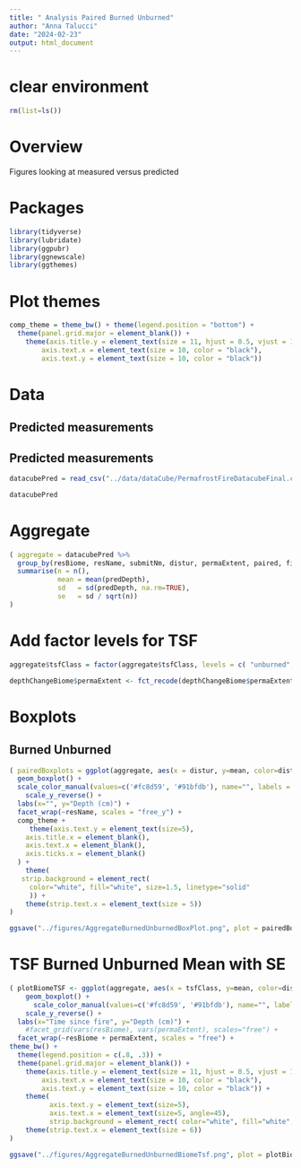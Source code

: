 ```yaml
---
title: " Analysis Paired Burned Unburned"
author: "Anna Talucci"
date: "2024-02-23"
output: html_document
---
```


# clear environment
```r
rm(list=ls())
```

# Overview
Figures looking at measured versus predicted


# Packages

```r
library(tidyverse)
library(lubridate)
library(ggpubr)
library(ggnewscale)
library(ggthemes)
```

# Plot themes
```r
comp_theme = theme_bw() + theme(legend.position = "bottom") +  
  theme(panel.grid.major = element_blank()) +
    theme(axis.title.y = element_text(size = 11, hjust = 0.5, vjust = 1.1),
        axis.text.x = element_text(size = 10, color = "black"),
        axis.text.y = element_text(size = 10, color = "black"))
```

# Data

## Predicted measurements

## Predicted measurements

```r
datacubePred = read_csv("../data/dataCube/PermafrostFireDatacubeFinal.csv")
```

```r
datacubePred
```

# Aggregate

```r
( aggregate = datacubePred %>% 
  group_by(resBiome, resName, submitNm, distur, permaExtent, paired, fireYr, tsf, tsfClass) %>%
  summarise(n = n(),
            mean = mean(predDepth),
            sd   = sd(predDepth, na.rm=TRUE),
            se   = sd / sqrt(n))
)
```
# Add factor levels for TSF


```r
aggregate$tsfClass = factor(aggregate$tsfClass, levels = c( "unburned", "0-3", "4-10", "11-20", "21-40", ">40"))
```






```r
depthChangeBiome$permaExtent <- fct_recode(depthChangeBiome$permaExtent, "Continuous"= "C", "Discontinuous"="D", "Sporadic"="S")
```








#  Boxplots

## Burned Unburned
```r
( pairedBoxplots = ggplot(aggregate, aes(x = distur, y=mean, color=distur)) +
  geom_boxplot() +
  scale_color_manual(values=c('#fc8d59', '#91bfdb'), name="", labels = c('Burned', 'Unburned')) +
    scale_y_reverse() +
  labs(x="", y="Depth (cm)") +
  facet_wrap(~resName, scales = "free_y") +
  comp_theme +
     theme(axis.text.y = element_text(size=5),
    axis.title.x = element_blank(),
    axis.text.x = element_blank(),
    axis.ticks.x = element_blank()
  ) +
    theme(
   strip.background = element_rect(
     color="white", fill="white", size=1.5, linetype="solid"
     )) +
    theme(strip.text.x = element_text(size = 5))
)
```

```r
ggsave("../figures/AggregateBurnedUnburnedBoxPlot.png", plot = pairedBoxplots, width = 6, height =5, units = c("in"), dpi=600, bg = "white" )
```




# TSF Burned Unburned Mean with SE

```r
( plotBiomeTSF <- ggplot(aggregate, aes(x = tsfClass, y=mean, color=distur)) +
    geom_boxplot() +
      scale_color_manual(values=c('#fc8d59', '#91bfdb'), name="", labels = c('Burned', 'Unburned')) +
    scale_y_reverse() +
  labs(x="Time since fire", y="Depth (cm)") +
    #facet_grid(vars(resBiome), vars(permaExtent), scales="free") +
  facet_wrap(~resBiome + permaExtent, scales = "free") +
theme_bw() + 
  theme(legend.position = c(.8, .3)) +  
  theme(panel.grid.major = element_blank()) +
    theme(axis.title.y = element_text(size = 11, hjust = 0.5, vjust = 1.1),
        axis.text.x = element_text(size = 10, color = "black"),
        axis.text.y = element_text(size = 10, color = "black")) +
    theme(
          axis.text.y = element_text(size=5),
          axis.text.x = element_text(size=5, angle=45),
          strip.background = element_rect( color="white", fill="white", size=1.5, linetype="solid" )) +
    theme(strip.text.x = element_text(size = 6))
)
```

```r
ggsave("../figures/AggregateBurnedUnburnedBiomeTsf.png", plot = plotBiomeTSF, width = 6, height =5, units = c("in"), dpi=600, bg = "white" )
```






